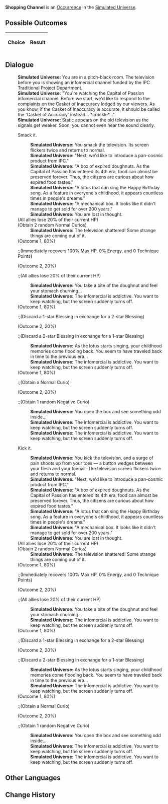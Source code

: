 {{Simulated Universe Event Infobox
|title         = Shopping Channel
|image         = Random Event Normal.png
|type          =
|domains_su    = Occurrence
|domains_ext   = Occurrence
|domains_swarm = 
|domains_gng   = 
|requirements  =
|prev          = 
|next          = 
|indexRewards  =
|characters    = 
}}
'''Shopping Channel''' is an [[Simulated Universe/Occurrence|Occurrence]] in the [[Simulated Universe]].

==Possible Outcomes==
{| class="article-table"
!Choice
!Result

|}

<!--
==Gameplay Notes==

-->
==Dialogue==
{{Dialogue Start}}
:'''Simulated Universe:''' You are in a pitch-black room. The television before you is showing an infomercial channel funded by the IPC Traditional Project Department.
:'''Simulated Universe:''' "You're watching the Capital of Passion infomercial channel. Before we start, we'd like to respond to the complaints on the Casket of Inaccuracy lodged by our viewers. As you know, if the Casket of Inaccuracy is accurate, it should be called the 'Casket of Accuracy' instead... *crackle*..."
:'''Simulated Universe:''' Static appears on the old television as the signals get weaker. Soon, you cannot even hear the sound clearly.
:{{DIcon|Arrow}} Smack it.
::'''Simulated Universe:''' You smack the television. Its screen flickers twice and returns to normal.
::'''Simulated Universe:''' "Next, we'd like to introduce a pan-cosmic product from IPC."
::'''Simulated Universe:''' "A box of expired doughnuts. As the Capital of Passion has entered its 4th era, food can almost be preserved forever. Thus, the citizens are curious about how expired food tastes."
::'''Simulated Universe:''' "A lotus that can sing the Happy Birthday song. As a feature in everyone's childhood, it appears countless times in people's dreams."
::'''Simulated Universe:''' "A mechanical box. It looks like it didn't manage to get sold for over 200 years."
::'''Simulated Universe:''' You are lost in thought.
:;(All allies lose 20% of their current HP)
:;(Obtain 2 random Normal Curios)
::'''Simulated Universe:''' The television shattered! Some strange things are coming out of it.
:;(Outcome 1, 80%)
::;(Immediately recovers 100% Max HP, 0% Energy, and 0 Technique Points)
:;(Outcome 2, 20%)
::;(All allies lose 20% of their current HP)
::'''Simulated Universe:''' You take a bite of the doughnut and feel your stomach churning...
::'''Simulated Universe:''' The infomercial is addictive. You want to keep watching, but the screen suddenly turns off.
:;(Outcome 1, 80%)
::;(Discard a 1-star Blessing in exchange for a 2-star Blessing)
:;(Outcome 2, 20%)
::;(Discard a 2-star Blessing in exchange for a 1-star Blessing)
::'''Simulated Universe:''' As the lotus starts singing, your childhood memories come flooding back. You seem to have traveled back in time to the previous era...
::'''Simulated Universe:''' The infomercial is addictive. You want to keep watching, but the screen suddenly turns off.
:;(Outcome 1, 80%)
::;(Obtain a Normal Curio)
:;(Outcome 2, 20%)
::;(Obtain 1 random Negative Curio)
::'''Simulated Universe:''' You open the box and see something odd inside...
::'''Simulated Universe:''' The infomercial is addictive. You want to keep watching, but the screen suddenly turns off.
::'''Simulated Universe:''' The infomercial is addictive. You want to keep watching, but the screen suddenly turns off.
:{{DIcon|Arrow}} Kick it.
::'''Simulated Universe:''' You kick the television, and a surge of pain shoots up from your toes &mdash; a button wedges between your flesh and your toenail. The television screen flickers twice and returns to normal.
::'''Simulated Universe:''' "Next, we'd like to introduce a pan-cosmic product from IPC."
::'''Simulated Universe:''' "A box of expired doughnuts. As the Capital of Passion has entered its 4th era, food can almost be preserved forever. Thus, the citizens are curious about how expired food tastes."
::'''Simulated Universe:''' "A lotus that can sing the Happy Birthday song. As a feature in everyone's childhood, it appears countless times in people's dreams."
::'''Simulated Universe:''' "A mechanical box. It looks like it didn't manage to get sold for over 200 years."
::'''Simulated Universe:''' You are lost in thought.
:;(All allies lose 20% of their current HP)
:;(Obtain 2 random Normal Curios)
::'''Simulated Universe:''' The television shattered! Some strange things are coming out of it.
:;(Outcome 1, 80%)
::;(Immediately recovers 100% Max HP, 0% Energy, and 0 Technique Points)
:;(Outcome 2, 20%)
::;(All allies lose 20% of their current HP)
::'''Simulated Universe:''' You take a bite of the doughnut and feel your stomach churning...
::'''Simulated Universe:''' The infomercial is addictive. You want to keep watching, but the screen suddenly turns off.
:;(Outcome 1, 80%)
::;(Discard a 1-star Blessing in exchange for a 2-star Blessing)
:;(Outcome 2, 20%)
::;(Discard a 2-star Blessing in exchange for a 1-star Blessing)
::'''Simulated Universe:''' As the lotus starts singing, your childhood memories come flooding back. You seem to have traveled back in time to the previous era...
::'''Simulated Universe:''' The infomercial is addictive. You want to keep watching, but the screen suddenly turns off.
:;(Outcome 1, 80%)
::;(Obtain a Normal Curio)
:;(Outcome 2, 20%)
::;(Obtain 1 random Negative Curio)
::'''Simulated Universe:''' You open the box and see something odd inside...
::'''Simulated Universe:''' The infomercial is addictive. You want to keep watching, but the screen suddenly turns off.
::'''Simulated Universe:''' The infomercial is addictive. You want to keep watching, but the screen suddenly turns off.
{{Dialogue End}}

==Other Languages==
{{Other Languages
|en   = Shopping Channel
|zhs  = 电视购物频道
|zht  = 電視購物頻道
|ja   = テレビショッピングチャンネル
|ko   = 티비 홈쇼핑 채널
|es   = Teletienda
|fr   = Télé-achat
|ru   = Телемагазин
|th   = ช่องช้อปปิ้งทางโทรทัศน์
|vi   = Kênh Mua Sắm Truyền Hình
|de   = Shopping-Kanal
|id   = Saluran Belanja
|pt   = Canal de Compras
}}

==Change History==
{{Change History|1.3}}
